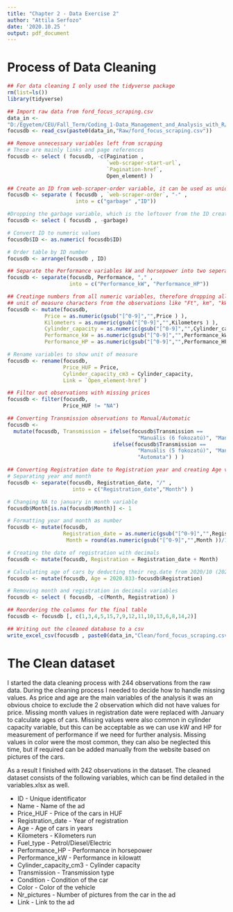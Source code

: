 ```yaml
---
title: "Chapter 2 - Data Exercise 2"
author: "Attila Serfozo"
date: '2020.10.25 '
output: pdf_document
---
```


# Process of Data Cleaning

```r

## For data cleaning I only used the tidyverse package
rm(list=ls())
library(tidyverse)

## Import raw data from ford_focus_scraping.csv
data_in <-
"D:/Egyetem/CEU/Fall_Term/Coding_1-Data_Management_and_Analysis_with_R/Coding/Data_Exercises/Data/"
focusdb <- read_csv(paste0(data_in,"Raw/ford_focus_scraping.csv"))

## Remove unnecessary variables left from scraping
# These are mainly links and page references
focusdb <- select ( focusdb, -c(Pagination ,
                                `web-scraper-start-url`,
                                `Pagination-href`,
                                Open_element) )

## Create an ID from web-scraper-order variable, it can be used as unique variable
focusdb <- separate ( focusdb , `web-scraper-order`, "-" ,
                      into = c("garbage" ,"ID"))

#Dropping the garbage variable, which is the leftover from the ID creation
focusdb <- select ( focusdb , -garbage)

# Convert ID to numeric values
focusdb$ID <- as.numeric( focusdb$ID)

# Order table by ID number
focusdb <- arrange(focusdb , ID)

## Separate the Performance variables kW and horsepower into two seperate variable
focusdb <- separate(focusdb, Performance, "," ,
                    into = c("Performance_kW", "Performance_HP"))

## Creatinge numbers from all numeric variables, therefore dropping all the 
## unit of measure characters from the observations like "Ft", km", "kW", etc.
focusdb <- mutate(focusdb, 
            Price = as.numeric(gsub("[^0-9]","",Price ) ),
            Kilometers = as.numeric(gsub("[^0-9]","",Kilometers ) ),
            Cylinder_capacity = as.numeric(gsub("[^0-9]","",Cylinder_capacity )),
            Performance_kW = as.numeric(gsub("[^0-9]","",Performance_kW ) ),
            Performance_HP = as.numeric(gsub("[^0-9]","",Performance_HP ) ))

# Rename variables to show unit of measure
focusdb <- rename(focusdb, 
                  Price_HUF = Price,
                  Cylinder_capacity_cm3 = Cylinder_capacity,
                  Link = `Open_element-href`)

## Filter out observations with missing prices
focusdb <- filter(focusdb, 
                  Price_HUF != "NA")

## Converting Transmission observations to Manual/Automatic
focusdb <- 
  mutate(focusdb, Transmission = ifelse(focusdb$Transmission == 
                                          "Manuális (6 fokozatú)", "Manuális", 
                                  ifelse(focusdb$Transmission == 
                                          "Manuális (5 fokozatú)", "Manuális", 
                                          "Automata") ) )

## Converting Registration date to Registration year and creating Age variable
# Separating year and month
focusdb <- separate(focusdb, Registration_date, "/" ,
                     into = c("Registration_date","Month") )

# Changing NA to january in month variable
focusdb$Month[is.na(focusdb$Month)] <- 1

# Formatting year and month as number
focusdb <- mutate(focusdb, 
                  Registration_date = as.numeric(gsub("[^0-9]","",Registration_date ) ),
                   Month = round(as.numeric(gsub("[^0-9]","",Month ))/12,3))

# Creating the date of registration with decimals
focusdb <- mutate(focusdb, Registration = Registration_date + Month)

# Calculating age of cars by deducting their reg.date from 2020/10 (2020.833)
focusdb <- mutate(focusdb, Age = 2020.833-focusdb$Registration)

# Removing month and registration in decimals variables
focusdb <- select ( focusdb, -c(Month, Registration) )

## Reordering the columns for the final table 
focusdb <- focusdb [, c(1,3,4,5,15,7,9,12,11,10,13,6,8,14,2)]

## Writing out the cleaned database to a csv
write_excel_csv(focusdb , paste0(data_in,"Clean/ford_focus_scraping.csv"))
```

# The Clean dataset

I started the data cleaning process with 244 observations from the raw data. During the cleaning process I needed to decide how to handle missing values. As price and age are the main variables of the analysis it was an obvious choice to exclude the 2 observation which did not have values for price. Missing month values in registration date were replaced with January to calculate ages of cars. Missing values were also common in cylinder capacity variable, but this can be acceptable as we can use kW and HP for measurement of performance if we need for further analysis. Missing values in color were the most common, they can also be neglected this time, but if required can be added manually from the website based on pictures of the cars.

As a result I finished with 242 observations in the dataset.
The cleaned dataset consists of the following variables, which can be find detailed in the variables.xlsx as well.

*   ID                    - Unique identificator
*   Name                  - Name of the ad
*   Price_HUF             - Price of the cars in HUF
*   Registration_date     - Year of registration
*   Age                   - Age of cars in years
*   Kilometers            - Kilometers run
*   Fuel_type             - Petrol/Diesel/Electric
*   Performance_HP        - Performance in horsepower
*   Performance_kW        - Performance in kilowatt
*   Cylinder_capacity_cm3 - Cylinder capacity
*   Transmission          - Transmission type
*   Condition             - Condition of the car
*   Color                 - Color of the vehicle
*   Nr_pictures           - Number of pictures from the car in the ad
*   Link                  - Link to the ad
